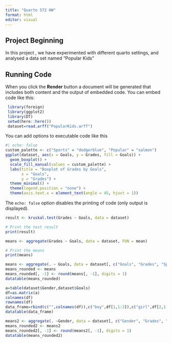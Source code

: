 ```yaml
---
title: "Quarto 572 HW"
format: html
editor: visual
---
```


## Project Beginning

In this project , we have experimented with different quarto settings, and analysed a data set named "Popular Kids"

## Running Code

When you click the **Render** button a document will be generated that includes both content and the output of embedded code. You can embed code like this:

```r
 library(foreign)
 library(ggplot2)
 library(DT)
 setwd(here::here()) 
 dataset=read.arff("PopularKids.arff")
```

You can add options to executable code like this

```r
#| echo: false
custom_palette <- c("Sports" = "dodgerblue", "Popular" = "salmon")
ggplot(dataset, aes(x = Goals, y = Grades, fill = Goals)) +
  geom_boxplot() +
  scale_fill_manual(values = custom_palette) +
  labs(title = "Boxplot of Grades by Goals",
       x = "Goals",
       y = "Grades") +
  theme_minimal() +
  theme(legend.position = "none") +
  theme(axis.text.x = element_text(angle = 45, hjust = 1))
```

The `echo: false` option disables the printing of code (only output is displayed).

```r
result <- kruskal.test(Grades ~ Goals, data = dataset)

# Print the test result
print(result)

means <- aggregate(Grades ~ Goals, data = dataset, FUN = mean)

# Print the means
print(means)

means <- aggregate(. ~ Goals, data = dataset[, c("Goals", "Grades", "Sports", "Looks", "Money")], FUN = mean)
means_rounded <- means
means_rounded[, -1] <- round(means[, -1], digits = 1)
datatable(means_rounded)
```

```r

a=table(dataset$Gender,dataset$Goals)
df=as.matrix(a)
colnames(df)
rownames(df)
data_frame=rbind(c("",colnames(df)),c("boy",df[1,1:3]),c("girl",df[2,1:3]))
datatable(data_frame)
```

```r


means2 <- aggregate(. ~Gender, data = dataset[, c("Gender", "Grades", "Sports", "Looks", "Money")], FUN = mean)
means_rounded2 <- means2
means_rounded2[, -1] <- round(means2[, -1], digits = 1)
datatable(means_rounded2)
```
